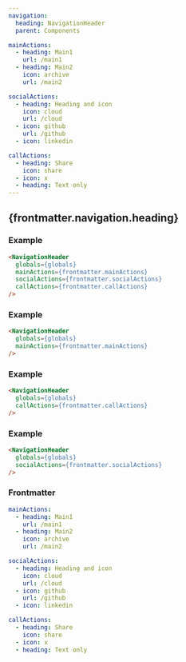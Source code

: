 ```yaml
---
navigation:
  heading: NavigationHeader
  parent: Components

mainActions:
  - heading: Main1
    url: /main1
  - heading: Main2
    icon: archive
    url: /main2

socialActions:
  - heading: Heading and icon
    icon: cloud
    url: /cloud
  - icon: github
    url: /github
  - icon: linkedin

callActions:
  - heading: Share
    icon: share
  - icon: x
  - heading: Text only
---
```


## {frontmatter.navigation.heading}
### Example
```html
<NavigationHeader 
  globals={globals}
  mainActions={frontmatter.mainActions}
  socialActions={frontmatter.socialActions}
  callActions={frontmatter.callActions} 
/>
```
<NavigationHeader 
  globals={globals}
  mainActions={frontmatter.mainActions}
  socialActions={frontmatter.socialActions}
  callActions={frontmatter.callActions} 
/>

### Example
```html
<NavigationHeader 
  globals={globals}
  mainActions={frontmatter.mainActions}
/>
```
<NavigationHeader 
  globals={globals}
  mainActions={frontmatter.mainActions}
/>

### Example
```html
<NavigationHeader 
  globals={globals}
  callActions={frontmatter.callActions} 
/>
```
<NavigationHeader 
  globals={globals}
  callActions={frontmatter.callActions} 
/>

### Example
```html
<NavigationHeader 
  globals={globals}
  socialActions={frontmatter.socialActions}
/>
```
<NavigationHeader 
  globals={globals}
  socialActions={frontmatter.socialActions}
/>

### Frontmatter
```yaml
mainActions:
  - heading: Main1
    url: /main1
  - heading: Main2
    icon: archive
    url: /main2

socialActions:
  - heading: Heading and icon
    icon: cloud
    url: /cloud
  - icon: github
    url: /github
  - icon: linkedin

callActions:
  - heading: Share
    icon: share
  - icon: x
  - heading: Text only
```

